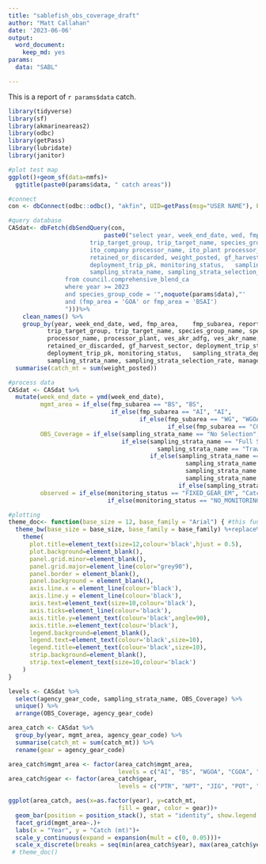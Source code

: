 ```yaml
---
title: "sablefish_obs_coverage_draft"
author: "Matt Callahan"
date: '2023-06-06'
output: 
  word_document:
    keep_md: yes
params: 
  data: "SABL"

---
```



This is a report of ``r params$data`` catch.

```r
library(tidyverse)
library(sf)
library(akmarineareas2)
library(odbc)
library(getPass)
library(lubridate)
library(janitor)
```


```r
#plot test map
ggplot()+geom_sf(data=nmfs)+
  ggtitle(paste0(params$data, " catch areas"))
```


```r

#connect
con <- dbConnect(odbc::odbc(), "akfin", UID=getPass(msg="USER NAME"), PWD=getPass())
```

```r
#query database
CASdat<- dbFetch(dbSendQuery(con,
                           paste0("select year, week_end_date, wed, fmp_area,	fmp_subarea, reporting_area_code, agency_gear_code,
                       trip_target_group, trip_target_name, species_group_name, species_name, processor_permit_id,
                       ito_company processor_name, ito_plant processor_plant, ves_akr_adfg, ves_akr_name,	ves_akr_length,
                       retained_or_discarded, weight_posted, gf_harvest_sector, deployment_trip_start_date,	deployment_trip_end_date,
                       deployment_trip_pk, monitoring_status,	sampling_strata_deployment_category, sampling_strata,
                       sampling_strata_name, sampling_strata_selection_rate, management_program_code
                from council.comprehensive_blend_ca
                where year >= 2023
                and species_group_code = '",noquote(params$data),"'
                and (fmp_area = 'GOA' or fmp_area = 'BSAI')
                ")))%>%
    clean_names() %>% 
    group_by(year, week_end_date, wed, fmp_area,	fmp_subarea, reporting_area_code, agency_gear_code,
           trip_target_group, trip_target_name, species_group_name, species_name, processor_permit_id,
           processor_name, processor_plant, ves_akr_adfg, ves_akr_name,	ves_akr_length,
           retained_or_discarded, gf_harvest_sector, deployment_trip_start_date,	deployment_trip_end_date,
           deployment_trip_pk, monitoring_status,	sampling_strata_deployment_category, sampling_strata,
           sampling_strata_name, sampling_strata_selection_rate, management_program_code) %>% 
  summarise(catch_mt = sum(weight_posted))

```
```r
#process data
CASdat <- CASdat %>% 
  mutate(week_end_date = ymd(week_end_date),
         mgmt_area = if_else(fmp_subarea == "BS", "BS",
                             if_else(fmp_subarea == "AI", "AI",
                                     if_else(fmp_subarea == "WG", "WGOA",
                                             if_else(fmp_subarea == "CG", "CGOA", "EGOA")))),
         OBS_Coverage = if_else(sampling_strata_name == "No Selection", "None",
                                if_else(sampling_strata_name == "Full Selection" |
                                          sampling_strata_name == "Trawl EM Full Coverage Selection", "Full", 
                                        if_else(sampling_strata_name == "EM Hook-and-Line Trip Selection" |
                                                  sampling_strata_name == "EM Pot Trip Selection" |
                                                  sampling_strata_name == "EM Pot Tender Trip Selection" |
                                                  sampling_strata_name == "Trawl EM Partial Coverage Selection", "EM Partial", 
                                                if_else(sampling_strata_name == "Trawl EM Full Coverage Selection", "EM Full", "Partial")))),
         observed = if_else(monitoring_status == "FIXED_GEAR_EM", "Catch Only",
                            if_else(monitoring_status == "NO_MONITORING", "None","Catch/Biologicals")))

```

```r
#plotting
theme_doc<- function(base_size = 12, base_family = "Arial") { #this function sets the theme for the whole figure
  theme_bw(base_size = base_size, base_family = base_family) %+replace% #also note that this creates a bunch of font warnings that are not a real problem, I just haven't dealt with it yet
    theme(
      plot.title=element_text(size=12,colour='black',hjust = 0.5),
      plot.background=element_blank(),
      panel.grid.minor=element_blank(),
      panel.grid.major=element_line(color="grey90"),
      panel.border = element_blank(),
      panel.background = element_blank(),
      axis.line.x = element_line(colour='black'),
      axis.line.y = element_line(colour='black'),
      axis.text=element_text(size=10,colour='black'),
      axis.ticks=element_line(colour='black'),
      axis.title.y=element_text(colour='black',angle=90),
      axis.title.x=element_text(colour='black'),
      legend.background=element_blank(),
      legend.text=element_text(colour='black',size=10),
      legend.title=element_text(colour='black',size=10),
      strip.background=element_blank(),
      strip.text=element_text(size=10,colour='black')
    )
}

levels <- CASdat %>% 
  select(agency_gear_code, sampling_strata_name, OBS_Coverage) %>% 
  unique() %>% 
  arrange(OBS_Coverage, agency_gear_code)

area_catch <- CASdat %>% 
  group_by(year, mgmt_area, agency_gear_code) %>% 
  summarise(catch_mt = sum(catch_mt)) %>%
  rename(gear = agency_gear_code)

area_catch$mgmt_area <- factor(area_catch$mgmt_area, 
                               levels = c("AI", "BS", "WGOA", "CGOA", "EGOA"))
area_catch$gear <- factor(area_catch$gear, 
                               levels = c("PTR", "NPT", "JIG", "POT", "HAL"))

ggplot(area_catch, aes(x=as.factor(year), y=catch_mt, 
                               fill = gear, color = gear))+
  geom_bar(position = position_stack(), stat = "identity", show.legend = F)+
  facet_grid(mgmt_area~.)+
  labs(x = "Year", y = "Catch (mt)")+
  scale_y_continuous(expand = expansion(mult = c(0, 0.05)))+
  scale_x_discrete(breaks = seq(min(area_catch$year), max(area_catch$year), by = 2))#+
 # theme_doc()
```

